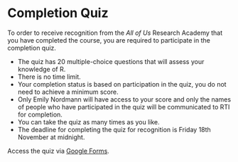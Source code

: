 
# Completion Quiz

To order to receive recognition from the *All of Us* Research Academy that you have completed the course, you are required to participate in the completion quiz. 

* The quiz has 20 multiple-choice questions that will assess your knowledge of R. 
* There is no time limit.
* Your completion status is based on participation in the quiz, you do not need to achieve a minimum score.
* Only Emily Nordmann will have access to your score and only the names of people who have participated in the quiz will be communicated to RTI for completion.
* You can take the quiz as many times as you like.
* The deadline for completing the quiz for recognition is Friday 18th November at midnight.

Access the quiz via [Google Forms](https://forms.gle/BLTSUPLVPX4P4uWq6).